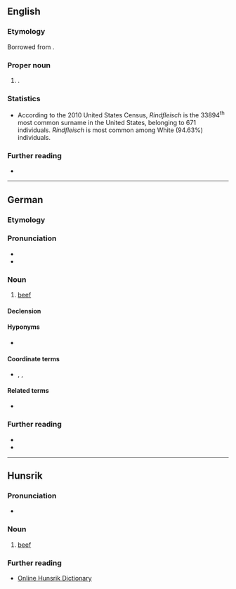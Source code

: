 ==English==

===Etymology===
Borrowed from {{bor|en|de|Rindfleisch}}.

===Proper noun===
{{en-proper noun|Rindfleisches}}

# {{surname|en|from=German}}.

===Statistics===
* According to the 2010 United States Census, ''Rindfleisch'' is the 33894<sup>th</sup> most common surname in the United States, belonging to 671 individuals. ''Rindfleisch'' is most common among White (94.63%) individuals.

===Further reading===
* {{R:en:DAFN}}

----

==German==
{{wikipedia|lang=de}}

===Etymology===
{{compound|de|Rind|Fleisch}}

===Pronunciation===
* {{IPA|de|/ˈʁɪntflaɪ̯ʃ/}}
* {{audio|de|De-Rindfleisch.ogg|audio}}

===Noun===
{{de-noun|n,(e)s.sg}}

# [[beef]]

====Declension====
{{de-ndecl|n,(e)s.sg}}

====Hyponyms====
* {{l|de|Kalbfleisch}}

====Coordinate terms====
* {{l|de|Hühnerfleisch}}, {{l|de|Lammfleisch }}, {{l|de|Schweinefleisch}}

====Related terms====
* {{l|de|Rindfleischsuppe}}

===Further reading===
* {{R:Duden}}
* {{R:DWDS}}

{{C|de|Meats}}

----

==Hunsrik==

===Pronunciation===
* {{IPA|hrx|/ˈrintflaɪ̯ʃ/}}

===Noun===
{{head|hrx|noun|g=n}}

# [[beef]]

===Further reading===
* [https://hunsriqueanoriograndense.wordpress.com/dicionario-werterbuch/ Online Hunsrik Dictionary]